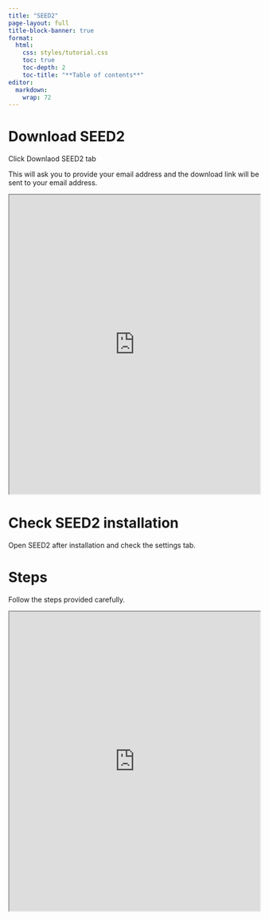 ```yaml
---
title: "SEED2"
page-layout: full
title-block-banner: true
format: 
  html: 
    css: styles/tutorial.css
    toc: true
    toc-depth: 2
    toc-title: "**Table of contents**"
editor: 
  markdown: 
    wrap: 72
---
```


# Download SEED2

Click Downlaod SEED2 tab

This will ask you to provide your email address and the download link
will be sent to your email address.

<iframe src="https://www.biomed.cas.cz/mbu/lbwrf/seed/" width="100%" height="600px">

</iframe>

# Check SEED2 installation

Open SEED2 after installation and check the settings tab.

# Steps

Follow the steps provided carefully.

<iframe src="https://www.biomed.cas.cz/mbu/lbwrf/seed/archive/SEED2_TUTORIAL_ITS.pdf" width="100%" height="600px">

</iframe>